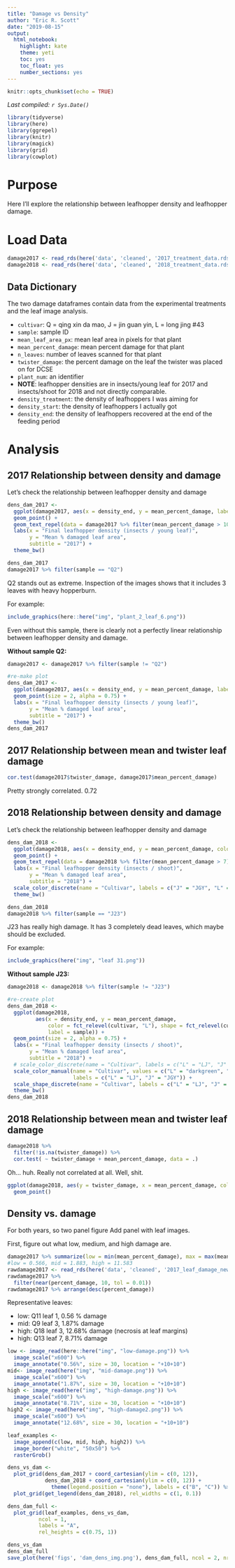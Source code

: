 ```yaml
---
title: "Damage vs Density"
author: "Eric R. Scott"
date: "2019-08-15"
output: 
  html_notebook: 
    highlight: kate
    theme: yeti
    toc: yes
    toc_float: yes
    number_sections: yes
---
```


```r
knitr::opts_chunk$set(echo = TRUE)
```

*Last compiled: `r Sys.Date()`*

```r
library(tidyverse)
library(here)
library(ggrepel)
library(knitr)
library(magick)
library(grid)
library(cowplot)
```

# Purpose

Here I'll explore the relationship between leafhopper density and leafhopper damage.

# Load Data

```r
damage2017 <- read_rds(here('data', 'cleaned', '2017_treatment_data.rds'))
damage2018 <- read_rds(here('data', 'cleaned', '2018_treatment_data.rds'))
```

## Data Dictionary

The two damage dataframes contain data from the experimental treatments and the leaf image analysis.

- `cultivar`: Q = qing xin da mao, J = jin guan yin, L = long jing #43
- `sample`: sample ID
- `mean_leaf_area_px`: mean leaf area in pixels for that plant
- `mean_percent_damage`: mean percent damage for that plant
- `n_leaves`: number of leaves scanned for that plant
- `twister_damage`: the percent damage on the leaf the twister was placed on for DCSE
- `plant_num`: an identifier
- **NOTE**: leafhopper densities are in insects/young leaf for 2017 and insects/shoot for 2018 and not directly comparable.
- `density_treatment`: the density of leafhoppers I was aiming for
- `density_start`: the density of leafhoppers I actually got
- `density_end`: the density of leafhoppers recovered at the end of the feeding period

# Analysis
## 2017 Relationship between density and damage

Let's check the relationship between leafhopper density and damage

```r
dens_dam_2017 <-
  ggplot(damage2017, aes(x = density_end, y = mean_percent_damage, label = sample)) +
  geom_point() +
  geom_text_repel(data = damage2017 %>% filter(mean_percent_damage > 10)) +
  labs(x = "Final leafhopper density (insects / young leaf)",
       y = "Mean % damaged leaf area",
       subtitle = "2017") +
  theme_bw()

dens_dam_2017 
damage2017 %>% filter(sample == "Q2")
```

Q2 stands out as extreme.  Inspection of the images shows that it includes 3 leaves with heavy hopperburn.

For example:

```r
include_graphics(here::here("img", "plant_2_leaf_6.png"))
```

Even without this sample, there is clearly not a perfectly linear relationship between leafhopper density and damage.

__Without sample Q2:__

```r
damage2017 <- damage2017 %>% filter(sample != "Q2")

#re-make plot
dens_dam_2017 <-
  ggplot(damage2017, aes(x = density_end, y = mean_percent_damage, label = sample)) +
  geom_point(size = 2, alpha = 0.75) +
  labs(x = "Final leafhopper density (insects / young leaf)",
       y = "Mean % damaged leaf area",
       subtitle = "2017") +
  theme_bw()
dens_dam_2017
```
## 2017 Relationship between mean and twister leaf damage

```r
cor.test(damage2017$twister_damage, damage2017$mean_percent_damage)
```

Pretty strongly correlated. 0.72

## 2018 Relationship between density and damage

Let's check the relationship between leafhopper density and damage

```r
dens_dam_2018 <-
  ggplot(damage2018, aes(x = density_end, y = mean_percent_damage, color = cultivar, label = sample)) +
  geom_point() +
  geom_text_repel(data = damage2018 %>% filter(mean_percent_damage > 7)) +
  labs(x = "Final leafhopper density (insects / shoot)",
       y = "Mean % damaged leaf area",
       subtitle = "2018") +
  scale_color_discrete(name = "Cultivar", labels = c("J" = "JGY", "L" = "LJ")) +
  theme_bw()

dens_dam_2018
damage2018 %>% filter(sample == "J23")
```

J23 has really high damage. It has 3 completely dead leaves, which maybe should be excluded.

For example:
```r
include_graphics(here("img", "leaf 31.png"))
```

__Without sample J23:__

```r
damage2018 <- damage2018 %>% filter(sample != "J23")

#re-create plot
dens_dam_2018 <-
  ggplot(damage2018,
         aes(x = density_end, y = mean_percent_damage,
             color = fct_relevel(cultivar, "L"), shape = fct_relevel(cultivar, "L"),
             label = sample)) +
  geom_point(size = 2, alpha = 0.75) +
  labs(x = "Final leafhopper density (insects / shoot)",
       y = "Mean % damaged leaf area",
       subtitle = "2018") +
  # scale_color_discrete(name = "Cultivar", labels = c("L" = "LJ", "J" = "JGY")) +
  scale_color_manual(name = "Cultivar", values = c("L" = "darkgreen", "J" = "purple"),
                     labels = c("L" = "LJ", "J" = "JGY")) +
  scale_shape_discrete(name = "Cultivar", labels = c("L" = "LJ", "J" = "JGY")) +
  theme_bw()
dens_dam_2018
```

## 2018 Relationship between mean and twister leaf damage
```r
damage2018 %>% 
  filter(!is.na(twister_damage)) %>% 
  cor.test( ~ twister_damage + mean_percent_damage, data = .)
```
Oh... huh.  Really not correlated at all.  Well, shit.

```r
ggplot(damage2018, aes(y = twister_damage, x = mean_percent_damage, color = cultivar)) +
  geom_point()
```


## Density vs. damage
For both years, so two panel figure
Add panel with leaf images.

First, figure out what low, medium, and high damage are.

```r
damage2017 %>% summarize(low = min(mean_percent_damage), max = max(mean_percent_damage), mid = median(mean_percent_damage))
#low = 0.566, mid = 1.883, high = 11.583
rawdamage2017 <- read_rds(here('data', 'cleaned', '2017_leaf_damage_new.rds'))
rawdamage2017 %>%
  filter(near(percent_damage, 10, tol = 0.01))
rawdamage2017 %>% arrange(desc(percent_damage))
```

Representative leaves:

- low: Q11 leaf 1, 0.56 % damage
- mid: Q9 leaf 3, 1.87% damage
- high: Q18 leaf 3, 12.68% damage (necrosis at leaf margins)
- high: Q13 leaf 7, 8.71% damage 

```r
low <- image_read(here::here("img", "low-damage.png")) %>%
  image_scale("x600") %>% 
  image_annotate("0.56%", size = 30, location = "+10+10")
mid<- image_read(here("img", "mid-damage.png")) %>%
  image_scale("x600") %>% 
  image_annotate("1.87%", size = 30, location = "+10+10")
high <- image_read(here("img", "high-damage.png")) %>%
  image_scale("x600") %>% 
  image_annotate("8.71%", size = 30, location = "+10+10")
high2 <- image_read(here("img", "high-damage2.png")) %>% 
  image_scale("x600") %>% 
  image_annotate("12.68%", size = 30, location = "+10+10")

leaf_examples <-
  image_append(c(low, mid, high, high2)) %>%
  image_border("white", "50x50") %>% 
  rasterGrob()
```

```r
dens_vs_dam <-
  plot_grid(dens_dam_2017 + coord_cartesian(ylim = c(0, 12)),
            dens_dam_2018 + coord_cartesian(ylim = c(0, 12)) +
              theme(legend.position = "none"), labels = c("B", "C")) %>% 
  plot_grid(get_legend(dens_dam_2018), rel_widths = c(1, 0.1))

dens_dam_full <-
  plot_grid(leaf_examples, dens_vs_dam,
          ncol = 1,
          labels = "A",
          rel_heights = c(0.75, 1))

dens_vs_dam
dens_dam_full
save_plot(here('figs', 'dam_dens_img.png'), dens_dam_full, ncol = 2, nrow = 2, base_asp = 1.1)
```


